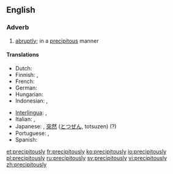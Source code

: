 ==English==

===Adverb===
{{en-adv}}

# [[abruptly]]; in a [[precipitous]] manner

====Translations====
{{trans-top|abruptly}}
* Dutch: {{t|nl|overhaast}}
* Finnish: {{t|fi|yllättäen}}, {{t|fi|äkkiarvaamatta}}
* French: {{t+|fr|abruptement}}
* German: {{t+|de|unerwartet}}
* Hungarian: {{t+|hu|hirtelen}}
* Indonesian: {{t+|id|drastis}}, {{t|id|tiba-tiba}}
{{trans-mid}}
* [[Interlingua]]: {{t|ia|precipitatemente}}, {{t|ia|abruptemente}}
* Italian: {{t+|it|bruscamente}}, {{t+|it|precipitevolissimevolmente}}
* Japanese: {{t+|ja|急|tr=[[きゅう]], kyū}}, [[突然]] ([[とつぜん]], totsuzen) (?)
* Portuguese: {{t+|pt|abruptamente}}, {{t|pt|precipitadamente}}
* Spanish: {{t|es|precipitadamente}}
{{trans-bottom}}

[[et:precipitously]]
[[fr:precipitously]]
[[ko:precipitously]]
[[io:precipitously]]
[[pl:precipitously]]
[[ru:precipitously]]
[[sv:precipitously]]
[[vi:precipitously]]
[[zh:precipitously]]